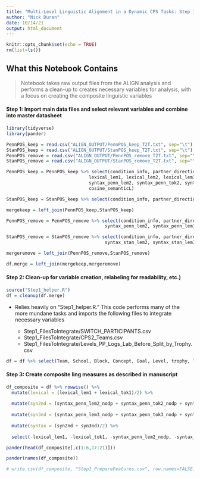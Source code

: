 ```yaml
---
title: "Multi-Level Linguistic Alignment in a Dynamic CPS Tasks: Step 1 Features"
author: "Nick Duran"
date: 10/14/21
output: html_document
---
```


```r
knitr::opts_chunk$set(echo = TRUE)
rm(list=ls())
```

## What this Notebook Contains

> Notebook takes raw output files from the ALIGN analysis and performs a clean-up to creates necessary variables for analysis, with a focus on creating the composite linguistic variables

#### Step 1: Import main data files and select relevant variables and combine into master datasheet

```r
library(tidyverse)
library(pander)
```

```r

PennPOS_keep = read.csv("ALIGN_OUTPUT/PennPOS_keep_T2T.txt", sep="\t")
StanPOS_keep = read.csv("ALIGN_OUTPUT/StanPOS_keep_T2T.txt", sep="\t")
PennPOS_remove = read.csv("ALIGN_OUTPUT/PennPOS_remove_T2T.txt", sep="\t")
StanPOS_remove = read.csv("ALIGN_OUTPUT/StanPOS_remove_T2T.txt", sep="\t")
```

```r
PennPOS_keep = PennPOS_keep %>% select(condition_info, partner_direction, time, utterance_length1, utterance_length2, 
                               lexical_lem1, lexical_lem2, lexical_lem3, lexical_tok1, lexical_tok2, lexical_tok3, 
                               syntax_penn_lem2, syntax_penn_tok2, syntax_penn_lem3, syntax_penn_tok3, 
                               cosine_semanticL)

StanPOS_keep = StanPOS_keep %>% select(condition_info, partner_direction, time, syntax_stan_lem2, syntax_stan_tok2, syntax_stan_lem3, syntax_stan_tok3)

mergekeep = left_join(PennPOS_keep,StanPOS_keep)
```

```r

PennPOS_remove = PennPOS_remove %>% select(condition_info, partner_direction, time, 
                                     syntax_penn_lem2, syntax_penn_lem3, syntax_penn_tok2, syntax_penn_tok3) %>% rename(syntax_penn_lem2_nodp = syntax_penn_lem2, syntax_penn_lem3_nodp = syntax_penn_lem3, syntax_penn_tok2_nodp = syntax_penn_tok2, syntax_penn_tok3_nodp = syntax_penn_tok3)

StanPOS_remove = StanPOS_remove %>% select(condition_info, partner_direction, time,
                                     syntax_stan_lem2, syntax_stan_lem3, syntax_stan_tok2, syntax_stan_tok3) %>% rename(syntax_stan_lem2_nodp = syntax_stan_lem2, syntax_stan_lem3_nodp = syntax_stan_lem3, syntax_stan_tok2_nodp = syntax_stan_tok2, syntax_stan_tok3_nodp = syntax_stan_tok3)

mergeremove = left_join(PennPOS_remove,StanPOS_remove)
```

```r
df.merge = left_join(mergekeep,mergeremove)
```

#### Step 2: Clean-up for variable creation, relabeling for readability, etc.)

```r
source("Step1_helper.R")
df = cleanup(df.merge)
```

* Relies heavily on "Step1_helper.R." This code performs many of the more mundane tasks and imports the following files to integrate necessary variables

  * Step1_FilesToIntegrate/SWITCH_PARTICIPANTS.csv
  * Step1_FilesToIntegrate/CPS2_Teams.csv
  * Step1_FilesToIntegrate/Levels_PP_Logs_Lab_Before_Split_by_Trophy.csv

```r
df = df %>% select(Team, School, Block, Concept, Goal, Level, trophy, level_duration, relative_start_time, revisited, speaker_target, aligner_score, aligner_role, utter_order, utterlen_target, utterlen_aligner, semantic, lexical_lem1, lexical_tok1, syntax_penn_lem2_nodp, syntax_penn_tok2_nodp, syntax_stan_lem2_nodp, syntax_stan_tok2_nodp, syntax_penn_lem3_nodp, syntax_penn_tok3_nodp, syntax_stan_lem3_nodp, syntax_stan_tok3_nodp)
```

#### Step 3: Create composite ling measures as described in manuscript

```r
df_composite = df %>% rowwise() %>% 
  mutate(lexical = (lexical_lem1 + lexical_tok1)/2) %>%
  
  mutate(syn2nd = (syntax_penn_lem2_nodp + syntax_penn_tok2_nodp + syntax_stan_lem2_nodp + syntax_stan_tok2_nodp)/4) %>%
  
  mutate(syn3nd = (syntax_penn_lem3_nodp + syntax_penn_tok3_nodp + syntax_stan_lem3_nodp + syntax_stan_tok3_nodp)/4) %>%
  
  mutate(syntax = (syn2nd + syn3nd)/2) %>%
  
  select(-lexical_lem1, -lexical_tok1, -syntax_penn_lem2_nodp, -syntax_penn_tok2_nodp, -syntax_stan_lem2_nodp, -syntax_stan_tok2_nodp, -syntax_penn_lem3_nodp, -syntax_penn_tok3_nodp, -syntax_stan_lem3_nodp, -syntax_stan_tok3_nodp)

pander(head(df_composite[,c(1:6,17:21)]))

pander(names(df_composite))
```

```r
# write.csv(df_composite, "Step1_PrepareFeatures.csv", row.names=FALSE)
```







